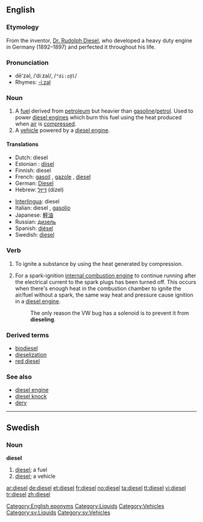 {{see|Diesel}}
{{wikipedia}}
==English==

===Etymology===
From the inventor, [[w:Rudolph Diesel|Dr. Rudolph Diesel]], who developed a heavy duty engine in Germany (1892–1897) and perfected it throughout his life.

===Pronunciation===
* dē'zəl, /ˈdiːzəl/, /<tt>"di:z@l</tt>/
* Rhymes: [[Rhymes:English:-iːzəl|-iːzəl]]

===Noun===
{{en-noun|s|-}}

# A [[fuel]] derived from [[petroleum]] but heavier than [[gasoline]]/[[petrol]]. Used to power [[diesel engine]]s which burn this fuel using the heat produced when [[air]] is [[compress]]ed.
# A [[vehicle]] powered by a [[diesel engine]].

====Translations====
{{top}}
* Dutch: diesel {{m}}
* Estonian : [[diisel]]
* Finnish: diesel
* French: [[gasoil]] {{m}}, [[gazole]] {{m}}, [[diesel]]
* German: [[Diesel]] {{m}}
* Hebrew: [[דיזל]] (dizel) {{m}}
{{mid}}
* [[Interlingua]]: diesel
* Italian: diesel {{m}}, [[gasolio]] {{m}}
* Japanese: [[軽油]]
* Russian: [[дизель]] {{m}}
* Spanish: [[diésel]] {{m}}
* Swedish: [[#Swedish|diesel]] {{c}}
{{bottom}}

===Verb===
{{en-verb}}

# To ignite a substance by using the heat generated by compression.
# {{automotive}} For a spark-ignition [[internal combustion engine]] to continue running after the electrical current to the spark plugs has been turned off.  This occurs when there's enough heat in the combustion chamber to ignite the air/fuel without a spark, the same way heat and pressure cause ignition in a [[diesel engine]].
#: The only reason the VW bug has a solenoid is to prevent it from '''dieseling'''.

===Derived terms===
* [[biodiesel]]
* [[dieselization]]
* [[red diesel]]

===See also===
* [[diesel engine]]
* [[diesel knock]]
* [[derv]]

[[Category:English eponyms]]

----

==Swedish==

===Noun===
{{sv-noun-irreg-c|2=dieseln|3=dieslar}}
'''diesel''' {{c}}

# [[#English|diesel]]; a fuel
# [[#English|diesel]]; a vehicle


[[Category:Liquids]]
[[Category:Vehicles]]
[[Category:sv:Liquids]]
[[Category:sv:Vehicles]]

[[ar:diesel]]
[[de:diesel]]
[[et:diesel]]
[[fr:diesel]]
[[no:diesel]]
[[ta:diesel]]
[[tt:diesel]]
[[vi:diesel]]
[[tr:diesel]]
[[zh:diesel]]